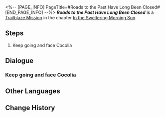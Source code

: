 <%-- [PAGE_INFO]
PageTitle=#Roads to the Past Have Long Been Closed#
[END_PAGE_INFO] --%>
{{Stub|Dialogue.}}
{{Mission Infobox
|id            = 1011400
|title         = 
|image         = Mission Roads to the Past Have Long Been Closed.png{{subst:void|<!--$UPLOAD:<<SpriteOutput/Chronicle/1011400.png>-<Mission Roads to the Past Have Long Been Closed.png>-<Fate's Atlas Images>>-->}}
|type          = Trailblaze
|event_name    = 
|chapter       = In the Sweltering Morning Sun
|requirements  = [[Trailblaze Mission]] ''[[The Stars Are Cold Toys]]'' completed
|summary       = Your first journey as a Trailblazer is reaching its end. Ascending the stairs at the end of the Corridor lies the Stellaron, the source of all the turmoil.
|characters    = Trailblazer
|startLocation = [[<!--starting world-->]] - [[<!--starting area-->]]
|world         = <!--starting world-->
|area          = <!--starting area-->
|prev          = The Stars Are Cold Toys
|next          = The Return
|rewards       = Trailblaze EXP*1,200; Stellar Jade*80; Traveler's Guide*5; Refined Aether*4; Enigmatic Ectostella*2; "Everwinter"*1 { text = "Everwinter" }; "Fate"*1 { text = "Fate" }
}}
'''''Roads to the Past Have Long Been Closed''''' is a [[Trailblaze Mission]] in the chapter [[In the Sweltering Morning Sun]].

==Steps==
# Keep going and face Cocolia

<!--
==Gameplay Notes==

--><!--
==Trial Character==

-->
==Dialogue==
{{Stub Dialogue}}
===Keep going and face Cocolia===
{{Mission Description|type=trailblaze|location=<!--to be added-->|Your first Trailblaze journey is nearing its end. At the top of these steps is the origin of it all &mdash; it is where the Stellaron lay.<br />Remove the Stellaron and Belobog will be completely freed from the instability and fabricated peace, and the planet will welcome a new life.<br />However, an ending is but a new beginning &mdash; your Express will also return to its rails and head towards the next destination.<br />Once you are ready, mount the steps and witness the ending to this planet and journey.}}
{{Dialogue Start}}
:{{tx}}
{{Dialogue End}}

==Other Languages==
{{Other Languages
|en   = Roads to the Past Have Long Been Closed
|zhs  = 过去早已无路可通
|zht  = 過去早已無路可通
|ja   = 過去の道は閉ざされた
|ko   = 오래 전에 막힌 과거로 가는 길
|es   = Las sendas del pasado ya llevan tiempo cerradas
|fr   = Chemins du passé jadis condamnés
|ru   = Пути в прошлое давно закрыты
|th   = หนทางสู่อดีตที่ถูกปิดกั้นไปเนิ่นนาน
|vi   = Quá Khứ Sớm Đã Mất Kết Nối
|de   = Kein Weg zurück
|id   = Jalan Menuju Masa Lalu Sudah Lama Ditutup
|pt   = Os Caminhos para o Passado se Fecharam Há Muito Tempo
}}

==Change History==
{{Change History|1.0}}
